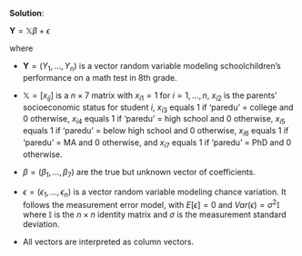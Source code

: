 **Solution**:

$\mathbf{Y} = \mathbb{X} \beta + \epsilon$

where

* $\mathbf{Y} =(Y_1, \dots, Y_n)$ is a vector random variable modeling schoolchildren's performance on a math test in 8th grade.
  
* $\mathbb{X} = [x_{ij}]$ is a $n \times 7$ matrix with $x_{i1}=1$ for $i = 1, \dots, n$, $x_{i2}$ is the parents' socioeconomic status for student $i$, $x_{i3}$ equals 1 if 'paredu' = college and 0 otherwise, $x_{i4}$ equals 1 if 'paredu' = high school and 0 otherwise, $x_{i5}$ equals 1 if 'paredu' = below high school and 0 otherwise, $x_{i6}$ equals 1 if 'paredu' = MA and 0 otherwise, and $x_{i7}$ equals 1 if 'paredu' = PhD and 0 otherwise.
  
* $\beta = (\beta_1, \dots, \beta_7)$ are the true but unknown vector of coefficients.
  
* $\epsilon = (\epsilon_1, \dots, \epsilon_n)$ is a vector random variable modeling chance variation. It follows the measurement error model, with $E[\epsilon] = 0$ and $Var(\epsilon) = \sigma^2 \mathbb{I}$ where $\mathbb{I}$ is the $n \times n$ identity matrix and $\sigma$ is the measurement standard deviation.
  
* All vectors are interpreted as column vectors.


